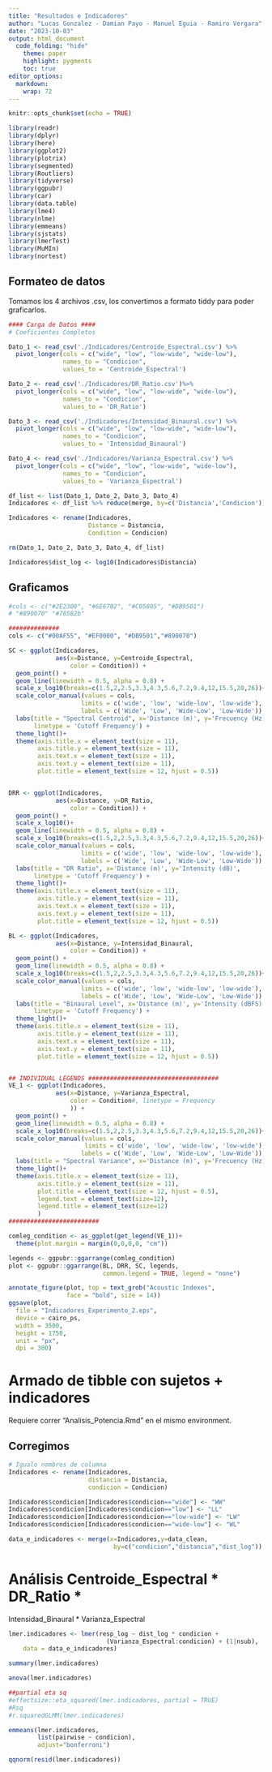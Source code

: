 ```yaml
---
title: "Resultados e Indicadores"
author: "Lucas Gonzalez - Damian Payo - Manuel Eguia - Ramiro Vergara"
date: "2023-10-03"
output: html_document
  code_folding: "hide"
    theme: paper
    highlight: pygments
    toc: true
editor_options: 
  markdown: 
    wrap: 72
---
```


```r
knitr::opts_chunk$set(echo = TRUE)

library(readr)
library(dplyr)
library(here)
library(ggplot2)
library(plotrix)
library(segmented)
library(Routliers)
library(tidyverse)
library(ggpubr)
library(car)
library(data.table)
library(lme4)
library(nlme)
library(emmeans)
library(sjstats)
library(lmerTest)
library(MuMIn)
library(nortest)
```

## Formateo de datos

Tomamos los 4 archivos .csv, los convertimos a formato tiddy para poder graficarlos.

```r

#### Carga de Datos ####
# Coeficientes Completos

Dato_1 <- read_csv('./Indicadores/Centroide_Espectral.csv') %>%
  pivot_longer(cols = c("wide", "low", "low-wide", "wide-low"),
               names_to = "Condicion",
               values_to = 'Centroide_Espectral')

Dato_2 <- read_csv('./Indicadores/DR_Ratio.csv')%>% 
  pivot_longer(cols = c("wide", "low", "low-wide", "wide-low"),
               names_to = "Condicion",
               values_to = 'DR_Ratio')

Dato_3 <- read_csv('./Indicadores/Intensidad_Binaural.csv') %>% 
  pivot_longer(cols = c("wide", "low", "low-wide", "wide-low"),
               names_to = "Condicion",
               values_to = 'Intensidad_Binaural')

Dato_4 <- read_csv('./Indicadores/Varianza_Espectral.csv') %>% 
  pivot_longer(cols = c("wide", "low", "low-wide", "wide-low"),
               names_to = "Condicion",
               values_to = 'Varianza_Espectral')

df_list <- list(Dato_1, Dato_2, Dato_3, Dato_4)
Indicadores <- df_list %>% reduce(merge, by=c('Distancia','Condicion'))

Indicadores <- rename(Indicadores,
                      Distance = Distancia,
                      Condition = Condicion)

rm(Dato_1, Dato_2, Dato_3, Dato_4, df_list)

```


```r
Indicadores$dist_log <- log10(Indicadores$Distancia) 

```

## Graficamos


```r

#cols <- c("#2E2300", "#6E6702", "#C05805", "#DB9501")
# "#890070" "#78582b"

##############
cols <- c("#00AF55", "#EF0000", "#DB9501","#890070")

SC <- ggplot(Indicadores,
             aes(x=Distance, y=Centroide_Espectral,
                 color = Condition)) +
  geom_point() +
  geom_line(linewidth = 0.5, alpha = 0.8) +
  scale_x_log10(breaks=c(1.5,2,2.5,3.3,4.3,5.6,7.2,9.4,12,15.5,20,26))+
  scale_color_manual(values = cols,
                    limits = c('wide', 'low', 'wide-low', 'low-wide'),
                    labels = c('Wide', 'Low', 'Wide-Low', 'Low-Wide')) +
  labs(title = "Spectral Centroid", x='Distance (m)', y='Frecuency (Hz)', 
       linetype = 'Cutoff Frequency') +
  theme_light()+
  theme(axis.title.x = element_text(size = 11), 
        axis.title.y = element_text(size = 11), 
        axis.text.x = element_text(size = 11),
        axis.text.y = element_text(size = 11),
        plot.title = element_text(size = 12, hjust = 0.5))


DRR <- ggplot(Indicadores,
             aes(x=Distance, y=DR_Ratio,
                 color = Condition)) +
  geom_point() +
  scale_x_log10()+
  geom_line(linewidth = 0.5, alpha = 0.8) +
  scale_x_log10(breaks=c(1.5,2,2.5,3.3,4.3,5.6,7.2,9.4,12,15.5,20,26))+
  scale_color_manual(values = cols,
                    limits = c('wide', 'low', 'wide-low', 'low-wide'),
                    labels = c('Wide', 'Low', 'Wide-Low', 'Low-Wide')) +
  labs(title = "DR Ratio", x='Distance (m)', y='Intensity (dB)',
       linetype = 'Cutoff Frequency') +
  theme_light()+
  theme(axis.title.x = element_text(size = 11),
        axis.title.y = element_text(size = 11),
        axis.text.x = element_text(size = 11),
        axis.text.y = element_text(size = 11),
        plot.title = element_text(size = 12, hjust = 0.5))

BL <- ggplot(Indicadores,
             aes(x=Distance, y=Intensidad_Binaural,
                 color = Condition)) +
  geom_point() +
  geom_line(linewidth = 0.5, alpha = 0.8) +
  scale_x_log10(breaks=c(1.5,2,2.5,3.3,4.3,5.6,7.2,9.4,12,15.5,20,26))+
  scale_color_manual(values = cols,
                    limits = c('wide', 'low', 'wide-low', 'low-wide'),
                    labels = c('Wide', 'Low', 'Wide-Low', 'Low-Wide')) +
  labs(title = "Binaural Level", x='Distance (m)', y='Intensity (dBFS)',
       linetype = 'Cutoff Frequency') +
  theme_light()+
  theme(axis.title.x = element_text(size = 11),
        axis.title.y = element_text(size = 11),
        axis.text.x = element_text(size = 11),
        axis.text.y = element_text(size = 11),
        plot.title = element_text(size = 12, hjust = 0.5))


## INDIVIDUAL LEGENDS ####################################
VE_1 <- ggplot(Indicadores,
             aes(x=Distance, y=Varianza_Espectral,
                 color = Condition#, linetype = Frequency
                 )) +
  geom_point() +
  geom_line(linewidth = 0.5, alpha = 0.8) +
  scale_x_log10(breaks=c(1.5,2,2.5,3.3,4.3,5.6,7.2,9.4,12,15.5,20,26))+
  scale_color_manual(values = cols,
                     limits = c('wide', 'low', 'wide-low', 'low-wide'),
                    labels = c('Wide', 'Low', 'Wide-Low', 'Low-Wide')) +
  labs(title = "Spectral Variance", x='Distance (m)', y='Frecuency (Hz)') +
  theme_light()+
  theme(axis.title.x = element_text(size = 11),
        axis.title.y = element_text(size = 11),
        plot.title = element_text(size = 12, hjust = 0.5),
        legend.text = element_text(size=12),
        legend.title = element_text(size=12)
        )
#########################

comleg_condition <- as_ggplot(get_legend(VE_1))+
  theme(plot.margin = margin(0,0,0,0, "cm"))

legends <- ggpubr::ggarrange(comleg_condition)
plot <- ggpubr::ggarrange(BL, DRR, SC, legends,
                          common.legend = TRUE, legend = "none")

annotate_figure(plot, top = text_grob("Acoustic Indexes", 
                face = "bold", size = 14))
ggsave(plot,
  file = "Indicadores_Experimento_2.eps",
  device = cairo_ps,
  width = 3500,
  height = 1750,
  unit = "px",
  dpi = 300)
```


# Armado de tibble con sujetos + indicadores

Requiere correr "Analisis_Potencia.Rmd" en el mismo environment.

## Corregimos
```r
# Igualo nombres de columna
Indicadores <- rename(Indicadores,
                      distancia = Distancia,
                      condicion = Condicion)

Indicadores$condicion[Indicadores$condicion=="wide"] <- "WW"
Indicadores$condicion[Indicadores$condicion=="low"] <- "LL"
Indicadores$condicion[Indicadores$condicion=="low-wide"] <- "LW"
Indicadores$condicion[Indicadores$condicion=="wide-low"] <- "WL"

data_e_indicadores <- merge(x=Indicadores,y=data_clean,
                             by=c("condicion","distancia","dist_log"))
```

# Análisis Centroide_Espectral * DR_Ratio *
  Intensidad_Binaural * Varianza_Espectral

```r
lmer.indicadores <- lmer(resp_log ~ dist_log * condicion + 
                           (Varianza_Espectral:condicion) + (1|nsub),
    data = data_e_indicadores)

summary(lmer.indicadores)

anova(lmer.indicadores)
```
```r
##partial eta sq
#effectsize::eta_squared(lmer.indicadores, partial = TRUE)
#Rsq
#r.squaredGLMM(lmer.indicadores)  

emmeans(lmer.indicadores, 
        list(pairwise ~ condicion),
        adjust="bonferroni")

qqnorm(resid(lmer.indicadores))
```